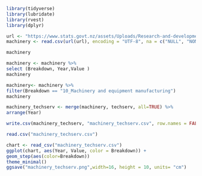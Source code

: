 ```r
library(tidyverse)
library(lubridate)
library(rvest)
library(dplyr)
```
```r
url <- "https://www.stats.govt.nz/assets/Uploads/Research-and-development-survey/Research-and-development-survey-2019/Download-data/research-and-development-survey-2019-csv.csv"
machinery <- read.csv(url(url), encoding = "UTF-8", na = c("NULL", "NONE"))

machinery
```
```r
machinery <- machinery %>%
select (Breakdown, Year,Value )
machinery
```
```r
machinery<- machinery %>%
filter(Breakdown == "10_Machinery and equipment manufacturing")
machinery
```
```r
machinery_techserv <- merge(machinery, techserv, all=TRUE) %>%
arrange(Year)
```

```r
write.csv(machinery_techserv, "machinery_techserv.csv", row.names = FALSE)
```

```r
read.csv("machinery_techserv.csv")
```

```r
chart <- read_csv("machinery_techserv.csv")
ggplot(chart, aes(Year, Value, color = Breakdown)) +
geom_step(aes(color=Breakdown))
theme_minimal()
ggsave("machinery_techserv.png",width=16, height = 10, units= "cm")

```

